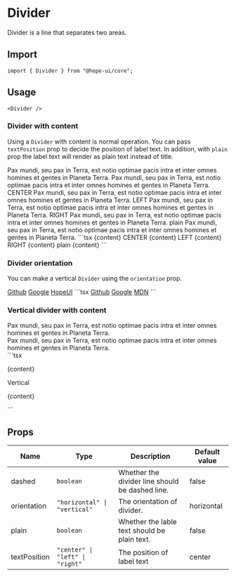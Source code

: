 

# Divider

Divider is a line that separates two areas.

## Import

```tsx
import { Divider } from "@hope-ui/core";
```

## Usage

<Preview>
  <Divider />
</Preview>

```tsx
<Divider />
```

### Divider with content

Using a `Divider` with content is normal operation.
You can pass `textPosition` prop to decide the position of label text.
In addition, with `plain` prop the label text will render as plain text instead of title.

<Preview>
  Pax mundi, seu pax in Terra, est notio optimae pacis intra et inter omnes homines et gentes in
  Planeta Terra.
  <Divider />
  Pax mundi, seu pax in Terra, est notio optimae pacis intra et inter omnes homines et gentes in
  Planeta Terra.
  <Divider>CENTER</Divider>
  Pax mundi, seu pax in Terra, est notio optimae pacis intra et inter omnes homines et gentes in
  Planeta Terra.
  <Divider textPosition="left">LEFT</Divider>
  Pax mundi, seu pax in Terra, est notio optimae pacis intra et inter omnes homines et gentes in
  Planeta Terra.
  <Divider textPosition="right">RIGHT</Divider>
  Pax mundi, seu pax in Terra, est notio optimae pacis intra et inter omnes homines et gentes in
  Planeta Terra.
  <Divider plain>plain</Divider>
  Pax mundi, seu pax in Terra, est notio optimae pacis intra et inter omnes homines et gentes in
  Planeta Terra.
</Preview>
```tsx
<Box>
  <Divider />
  {content}
  <Divider>CENTER</Divider>
  {content}
  <Divider textPosition="left">LEFT</Divider>
  {content}
  <Divider textPosition="right">RIGHT</Divider>
  {content}
  <Divider plain>plain</Divider>
  {content}
</Box>
```

### Divider orientation

You can make a vertical `Divider` using the `orientation` prop.

<Preview>
  <a href="https://github.com/hope-ui/hope-ui">Github</a>
  <Divider orientation="vertical" />
  <a href="https://www.google.com/search?q=hope-ui">Google</a>
  <Divider orientation="vertical" />
  <a href="">HopeUI</a>
</Preview>
```tsx
<Box>
  <a href="#">Github</a>
  <Divider orientation="vertical" />
  <a href="#">Google</a>
  <Divider orientation="vertical" />
  <a href="#">MDN</a>
</Box>
```

### Vertical divider with content

<Preview>
  <Flex>
    <div>
      Pax mundi, seu pax in Terra, est notio optimae pacis intra et inter omnes homines et gentes in
      Planeta Terra.
    </div>
    <Divider orientation="vertical" children="Vertical" />
    <div margin-top="0">
      Pax mundi, seu pax in Terra, est notio optimae pacis intra et inter omnes homines et gentes in
      Planeta Terra.
    </div>
  </Flex>
</Preview>
```tsx
<Flex>
  <p>{content}</p>
  <Divider orientation="vertical">Vertical</Divider>
  <p>{content}</p>
</Flex>
```

## Props

| Name         | Type                            | Description                                     | Default value |
| ------------ | ------------------------------- | ----------------------------------------------- | ------------- |
| dashed       | `boolean`                       | Whether the divider line should be dashed line. | false         |
| orientation  | `"horizontal" \| "vertical"`    | The orientation of divider.                     | horizontal    |
| plain        | `boolean`                       | Whether the lable text should be plain text.    | false         |
| textPosition | `"center" \| "left" \| "right"` | The position of label text                      | center        |
